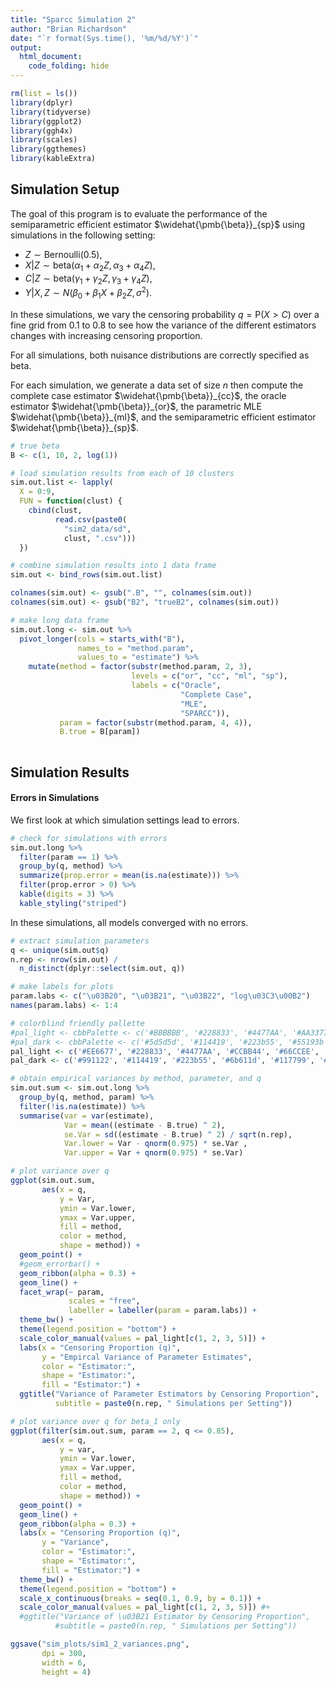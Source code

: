 ---
title: "Sparcc Simulation 2"
author: "Brian Richardson"
date: "`r format(Sys.time(), '%m/%d/%Y')`"
output:
  html_document:
    code_folding: hide
---

```{r message = F, warning = F}

rm(list = ls())
library(dplyr)
library(tidyverse)
library(ggplot2)
library(ggh4x)
library(scales)
library(ggthemes)
library(kableExtra)

```

## Simulation Setup

The goal of this program is to evaluate the performance of the semiparametric efficient estimator $\widehat{\pmb{\beta}}_{sp}$ using simulations in the following setting:

* $Z \sim \textrm{Bernoulli}(0.5)$,
* $X|Z \sim \textrm{beta}(\alpha_1 + \alpha_2 Z, \alpha_3 + \alpha_4 Z)$,
* $C|Z \sim \textrm{beta}(\gamma_1 + \gamma_2 Z, \gamma_3 + \gamma_4 Z)$,
* $Y|X,Z \sim N(\beta_0 + \beta_1X + \beta_2Z, \sigma^2)$.

In these simulations, we vary the censoring probability $q=\textrm{P}(X>C)$ over a fine grid from 0.1 to 0.8 to see how the variance of the different estimators changes with increasing censoring proportion.

For all simulations, both nuisance distributions are correctly specified as beta.

For each simulation, we generate a data set of size $n$ then compute the complete case estimator $\widehat{\pmb{\beta}}_{cc}$, the oracle estimator $\widehat{\pmb{\beta}}_{or}$, the parametric MLE $\widehat{\pmb{\beta}}_{ml}$, and the semiparametric efficient estimator $\widehat{\pmb{\beta}}_{sp}$.

```{r}

# true beta
B <- c(1, 10, 2, log(1))

# load simulation results from each of 10 clusters
sim.out.list <- lapply(
  X = 0:9,
  FUN = function(clust) {
    cbind(clust,
          read.csv(paste0(
            "sim2_data/sd",
            clust, ".csv")))
  })

# combine simulation results into 1 data frame
sim.out <- bind_rows(sim.out.list)

colnames(sim.out) <- gsub(".B", "", colnames(sim.out))
colnames(sim.out) <- gsub("B2", "trueB2", colnames(sim.out))

# make long data frame
sim.out.long <- sim.out %>% 
  pivot_longer(cols = starts_with("B"),
               names_to = "method.param",
               values_to = "estimate") %>% 
    mutate(method = factor(substr(method.param, 2, 3),
                           levels = c("or", "cc", "ml", "sp"),
                           labels = c("Oracle",
                                      "Complete Case",
                                      "MLE",
                                      "SPARCC")),
           param = factor(substr(method.param, 4, 4)),
           B.true = B[param])
             
```

## Simulation Results

#### Errors in Simulations

We first look at which simulation settings lead to errors.

```{r message = F}

# check for simulations with errors
sim.out.long %>% 
  filter(param == 1) %>% 
  group_by(q, method) %>% 
  summarize(prop.error = mean(is.na(estimate))) %>% 
  filter(prop.error > 0) %>% 
  kable(digits = 3) %>%
  kable_styling("striped")

```

In these simulations, all models converged with no errors.

```{r}

# extract simulation parameters
q <- unique(sim.out$q)
n.rep <- nrow(sim.out) /
  n_distinct(dplyr::select(sim.out, q))

# make labels for plots
param.labs <- c("\u03B20", "\u03B21", "\u03B22", "log\u03C3\u00B2")
names(param.labs) <- 1:4

# colorblind friendly pallette
#pal_light <- cbbPalette <- c('#BBBBBB', '#228833', '#4477AA', '#AA3377')
#pal_dark <- cbbPalette <- c('#5d5d5d', '#114419', '#223b55', '#55193b')
pal_light <- c('#EE6677', '#228833', '#4477AA', '#CCBB44', '#66CCEE', '#AA3377', '#BBBBBB')
pal_dark <- c('#991122', '#114419', '#223b55', '#6b611d', '#117799', '#55193b', '#5d5d5d')


```

```{r}

# obtain empirical variances by method, parameter, and q
sim.out.sum <- sim.out.long %>% 
  group_by(q, method, param) %>% 
  filter(!is.na(estimate)) %>% 
  summarise(var = var(estimate),
            Var = mean((estimate - B.true) ^ 2),
            se.Var = sd((estimate - B.true) ^ 2) / sqrt(n.rep),
            Var.lower = Var - qnorm(0.975) * se.Var ,
            Var.upper = Var + qnorm(0.975) * se.Var)

```

```{r}

# plot variance over q
ggplot(sim.out.sum,
       aes(x = q,
           y = Var,
           ymin = Var.lower,
           ymax = Var.upper,
           fill = method,
           color = method,
           shape = method)) +
  geom_point() +
  #geom_errorbar() +
  geom_ribbon(alpha = 0.3) +
  geom_line() +
  facet_wrap(~ param,
             scales = "free",
             labeller = labeller(param = param.labs)) +
  theme_bw() +
  theme(legend.position = "bottom") +
  scale_color_manual(values = pal_light[c(1, 2, 3, 5)]) +
  labs(x = "Censoring Proportion (q)",
       y = "Empircal Variance of Parameter Estimates",
       color = "Estimator:",
       shape = "Estimator:",
       fill = "Estimator:") +
  ggtitle("Variance of Parameter Estimators by Censoring Proportion",
          subtitle = paste0(n.rep, " Simulations per Setting"))

```

```{r}

# plot variance over q for beta_1 only
ggplot(filter(sim.out.sum, param == 2, q <= 0.85),
       aes(x = q,
           y = var,
           ymin = Var.lower,
           ymax = Var.upper,
           fill = method,
           color = method,
           shape = method)) +
  geom_point() +
  geom_line() +
  geom_ribbon(alpha = 0.3) +
  labs(x = "Censoring Proportion (q)",
       y = "Variance",
       color = "Estimator:",
       shape = "Estimator:",
       fill = "Estimator:") +
  theme_bw() +
  theme(legend.position = "bottom") +
  scale_x_continuous(breaks = seq(0.1, 0.9, by = 0.1)) +
  scale_color_manual(values = pal_light[c(1, 2, 3, 5)]) #+
  #ggtitle("Variance of \u03B21 Estimator by Censoring Proportion",
          #subtitle = paste0(n.rep, " Simulations per Setting"))

ggsave("sim_plots/sim1_2_variances.png",
       dpi = 300,
       width = 6,
       height = 4)

```


